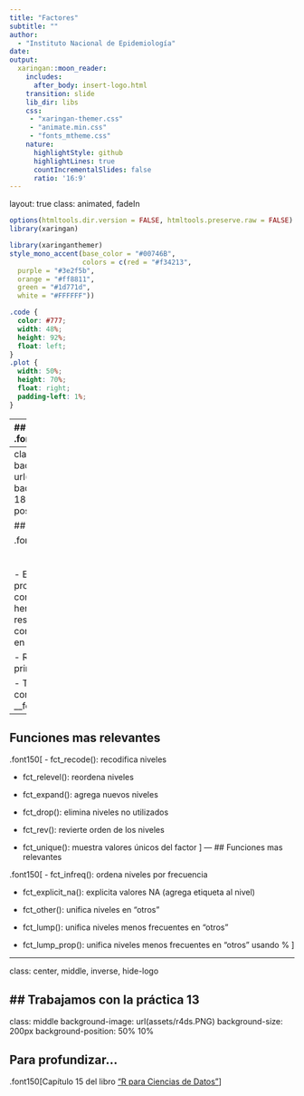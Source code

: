 ```yaml
---
title: "Factores"
subtitle: ""  
author: 
  - "Instituto Nacional de Epidemiología"
date: 
output:
  xaringan::moon_reader:
    includes:
      after_body: insert-logo.html
    transition: slide
    lib_dir: libs
    css: 
     - "xaringan-themer.css"
     - "animate.min.css"
     - "fonts_mtheme.css"
    nature:
      highlightStyle: github
      highlightLines: true
      countIncrementalSlides: false
      ratio: '16:9'
---
```

layout: true
class: animated, fadeIn

```r
options(htmltools.dir.version = FALSE, htmltools.preserve.raw = FALSE)
library(xaringan)
```

```r
library(xaringanthemer)
style_mono_accent(base_color = "#00746B", 
                  colors = c(red = "#f34213",
  purple = "#3e2f5b",
  orange = "#ff8811",
  green = "#1d771d",
  white = "#FFFFFF"))
```

```css
.code {
  color: #777;
  width: 48%;
  height: 92%;
  float: left;
}
.plot {
  width: 50%;
  height: 70%;
  float: right;
  padding-left: 1%;
}
```

---
## Introducción
.font150[ 

- Los factores son el formato de datos que el lenguaje R reserva para trabajar con **variables categóricas**, es decir, variables que tienen un conjunto fijo y conocido de valores posibles. 

- Están compuesto por valores numéricos internos asociados a etiquetas que definen cada uno de los **niveles** (categorías de la variable).

- También son útiles cuando necesitamos mostrar vectores de caracteres en un **orden** específico (no alfabético).
]
---
class: left, middle
background-image: url(assets/forcats.PNG)
background-size: 180px
background-position: 50% 10%

## Paquete forcats

.font150[ 
<br> 
<br> 
<br> 
- El paquete forcats proporciona un conjunto de herramientas útiles que resuelven problemas comunes con factores en R.

- Respeta los principios del tidyverse

- Todas sus funciones comienzan con __fct_*__
]

---
## Funciones mas relevantes

.font150[
- fct_recode(): recodifica niveles

- fct_relevel(): reordena niveles

- fct_expand(): agrega nuevos niveles

- fct_drop(): elimina niveles no utilizados

- fct_rev(): revierte orden de los niveles

- fct_unique(): muestra valores únicos del factor
]
---
## Funciones mas relevantes

.font150[
- fct_infreq(): ordena niveles por frecuencia

- fct_explicit_na(): explicita valores NA (agrega etiqueta al nivel)
 
- fct_other(): unifica niveles en "otros"

- fct_lump(): unifica niveles menos frecuentes en "otros"

- fct_lump_prop(): unifica niveles menos frecuentes en "otros" usando %
]

---

class: center, middle, inverse, hide-logo

## Trabajamos con la práctica 13
---
class: middle
background-image: url(assets/r4ds.PNG) 
background-size: 200px
background-position: 50% 10%

## Para profundizar...

.font150[Capítulo 15 del libro ["R para Ciencias de Datos"](https://es.r4ds.hadley.nz/factores.html)]


